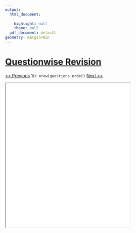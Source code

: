 ```yaml
---
output:
  html_document:
    
    highlight: null
    theme: null
  pdf_document: default
geometry: margin=0in
---
```

<!--- <button onclick="goBack()">Go Back</button> --->

<style>
#header {
    background-color:`r bg_color1`;
    
    text-align:center;
    padding:5px;
}
#left {
    line-height:10px;
    
    height:400px;
    width:59%;
    float:left;
    padding:5px;	      
}
#right {
    width:39%;
    float:right;
    padding:5px;	 	 
}
#footer {
    background-color:black;
    color:white;
    clear:both;
    text-align:center;
   padding:5px;	 	 
}
</style>

<script>
function goBack() {
    window.history.back();
}
</script>

<script "text/javascript">
 

var eventPages = [`r paste(questions_order$question_id1,collapse = ",")`]

var totalPages = eventPages.length;


function nav(len) {
x = document.getElementById("iframe1").src;;
var cururl = x.substr(x.lastIndexOf('/') + 1);
var curpn = eventPages.indexOf(cururl);
var path = "questions/"
var num = (curpn+len);

if(num >= 0 && num < totalPages) {
document.getElementById("iframe1").src = eventPages[num];
document.getElementById("demo").innerHTML = (num+1)+"/"+totalPages;


}

}

</script>

<div align = "center">
<h1><a href="../index.html#/slide-7">Questionwise Revision </a></h1>
<a href="javascript:nav(-1)" target ="iframe1"><< Previous</a>  <span id="demo">1/`r nrow(questions_order) `</span> <a href="javascript:nav(1)">Next >></a>

</div>


<div align = 'center'>
<p><iframe src='`r paste(questions_order$question_id[1],".html",sep = "") `' scrolling='no'  id='iframe1' style = 'height:465px;width:80%;' ></iframe></p>
</div>


